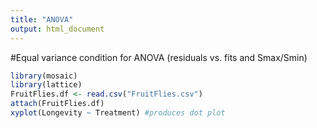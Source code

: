 ```yaml
---
title: "ANOVA"
output: html_document
---
```


#Equal variance condition for ANOVA (residuals vs. fits and Smax/Smin)

```r
library(mosaic)
library(lattice)
FruitFlies.df <- read.csv("FruitFlies.csv")
attach(FruitFlies.df)
xyplot(Longevity ~ Treatment) #produces dot plot
```
